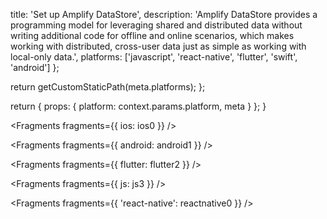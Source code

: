 
  title: 'Set up Amplify DataStore',
  description: 'Amplify DataStore provides a programming model for leveraging shared and distributed data without writing additional code for offline and online scenarios, which makes working with distributed, cross-user data just as simple as working with local-only data.',
  platforms: ['javascript', 'react-native', 'flutter', 'swift', 'android']
};

  return getCustomStaticPath(meta.platforms);
};

  return {
    props: {
      platform: context.params.platform,
      meta
    }
  };
}


<Fragments fragments={{ ios: ios0 }} />


<Fragments fragments={{ android: android1 }} />


<Fragments fragments={{ flutter: flutter2 }} />


<Fragments fragments={{ js: js3 }} />


<Fragments fragments={{ 'react-native': reactnative0 }} />
